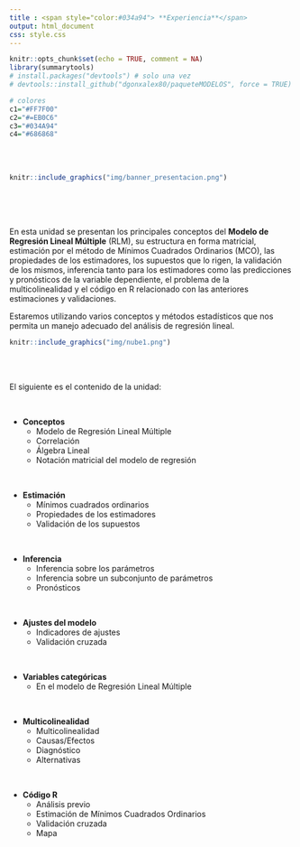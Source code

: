 ---
title : <span style="color:#034a94"> **Experiencia**</span>
output: html_document
css: style.css
---


```{r setup, include=FALSE}
knitr::opts_chunk$set(echo = TRUE, comment = NA)
library(summarytools)
# install.packages("devtools") # solo una vez
# devtools::install_github("dgonxalex80/paqueteMODELOS", force = TRUE)

# colores
c1="#FF7F00"
c2="#=EB0C6"
c3="#034A94"
c4="#686868"

```

</br></br>

```{r, echo=FALSE, out.width="100%", fig.align = "center"}
knitr::include_graphics("img/banner_presentacion.png")
```

<!-- # <span style="color:#034a94">**Introducción**</span> -->

</br></br></br>

En esta unidad se presentan los principales conceptos del **Modelo de Regresión Lineal Múltiple** (RLM), su estructura en forma matricial, estimación por el método de Mínimos Cuadrados Ordinarios (MCO), las propiedades de los estimadores, los supuestos que lo rigen, la validación de los mismos, inferencia tanto para los estimadores como las predicciones y pronósticos de la variable dependiente, el problema de la multicolinealidad y el código en R relacionado con las anteriores estimaciones y validaciones.


Estaremos utilizando varios conceptos y métodos estadísticos que nos permita un manejo adecuado del análisis de regresión lineal.


```{r, echo=FALSE, out.width="100%", fig.align = "center"}
knitr::include_graphics("img/nube1.png")
```

</br></br>

El siguiente es el contenido de la unidad:

</br>

* **Conceptos**
  * Modelo de Regresión Lineal Múltiple
  * Correlación
  * Álgebra Lineal
  * Notación matricial del modelo de regresión

</br>

* **Estimación**
  * Mínimos cuadrados ordinarios
  * Propiedades de los estimadores
  * Validación de los supuestos

</br>

* **Inferencia**
  * Inferencia sobre los parámetros
  * Inferencia sobre un subconjunto de parámetros
  * Pronósticos

</br>

* **Ajustes del modelo**
  * Indicadores de ajustes
  * Validación cruzada
    
</br>

* **Variables categóricas**
  * En el modelo de Regresión Lineal Múltiple

</br>

* **Multicolinealidad**
  * Multicolinealidad
  * Causas/Efectos
  * Diagnóstico
  * Alternativas
  
</br>

* **Código R**
  * Análisis previo
  * Estimación de Mínimos Cuadrados Ordinarios
  * Validación cruzada
  * Mapa

  

